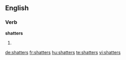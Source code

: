 ==English==

===Verb===
'''shatters'''

# {{third-person singular of|shatter}}

[[de:shatters]]
[[fr:shatters]]
[[hu:shatters]]
[[te:shatters]]
[[vi:shatters]]